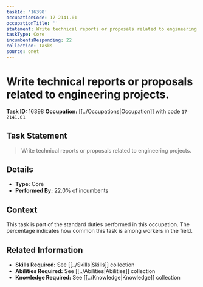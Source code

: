 ```yaml
---
taskId: '16398'
occupationCode: 17-2141.01
occupationTitle: ''
statement: Write technical reports or proposals related to engineering projects.
taskType: Core
incumbentsResponding: 22
collection: Tasks
source: onet
---
```

# Write technical reports or proposals related to engineering projects.

**Task ID:** 16398
**Occupation:** [[../Occupations|Occupation]] with code `17-2141.01`

## Task Statement

> Write technical reports or proposals related to engineering projects.

## Details

- **Type:** Core
- **Performed By:** 22.0% of incumbents

## Context

This task is part of the standard duties performed in this occupation. The percentage indicates how common this task is among workers in the field.

## Related Information

- **Skills Required:** See [[../Skills|Skills]] collection
- **Abilities Required:** See [[../Abilities|Abilities]] collection
- **Knowledge Required:** See [[../Knowledge|Knowledge]] collection
